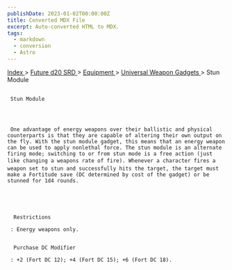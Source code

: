 ```yaml
---
publishDate: 2023-01-02T00:00:00Z
title: Converted MDX File
excerpt: Auto-converted HTML to MDX.
tags:
  - markdown
  - conversion
  - Astro
---
```







[
      Index
     ](-index)
     >
     [
      Future d20 SRD
     ](future-d20-srd-index)
     >
     [
      Equipment
     ](future-d20-srd-equipment-index)
     >
     [
      Universal Weapon Gadgets
     ](future-d20-srd-equipment-gadgets-universal-weapons-index)
     > Stun Module
    





## 
     Stun Module
    



     One advantage of energy weapons over their ballistic and physical counterparts is that they are capable of altering their own output on the fly. With the stun module gadget, this means that an energy weapon can be used to apply nonlethal force. The stun module is an alternate firing mode; switching to or from stun mode is a free action (just like changing a weapons rate of fire). Whenever a character fires a weapon set to stun and successfully hits the target, the target must make a Fortitude save (DC determined by cost of the gadget) or be stunned for 1d4 rounds.
    




      Restrictions
     
     : Energy weapons only.
     

      Purchase DC Modifier
     
     : +2 (Fort DC 12); +4 (Fort DC 15); +6 (Fort DC 18).
    




